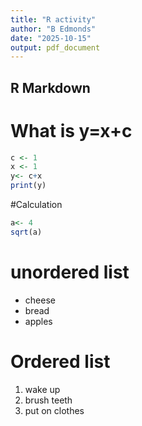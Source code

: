 ```yaml
---
title: "R activity"
author: "B Edmonds"
date: "2025-10-15"
output: pdf_document
---
```


## R Markdown
# What is y=x+c
```r
c <- 1 
x <- 1
y<- c+x
print(y)
```
#Calculation
```r
a<- 4
sqrt(a)
```


# unordered list
* cheese
* bread
* apples

# Ordered list
1. wake up
2. brush teeth
3. put on clothes




